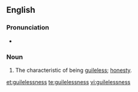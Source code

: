 ==English==

===Pronunciation===
* {{a|US}} {{IPA|/ˈɡaɪl.lɪs.nɪs/}}

===Noun===
{{en-noun|-}}

# The characteristic of being [[guileless]]; [[honesty]].

[[et:guilelessness]]
[[te:guilelessness]]
[[vi:guilelessness]]